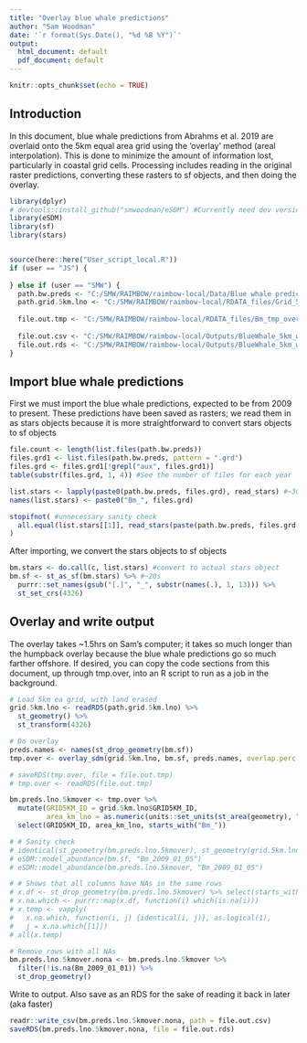 ```yaml
---
title: "Overlay blue whale predictions"
author: "Sam Woodman"
date: '`r format(Sys.Date(), "%d %B %Y")`'
output:
  html_document: default
  pdf_document: default
---
```


```r
knitr::opts_chunk$set(echo = TRUE)
```

## Introduction

In this document, blue whale predictions from Abrahms et al. 2019 are overlaid onto the 5km equal area grid using the 'overlay' method (areal interpolation). This is done to minimize the amount of information lost, particularly in coastal grid cells. Processing includes reading in the original raster predictions, converting these rasters to sf objects, and then doing the overlay.

```r
library(dplyr)
# devtools::install_github("smwoodman/eSDM") #Currently need dev version of eSDM
library(eSDM)
library(sf)
library(stars)


source(here::here("User_script_local.R"))
if (user == "JS") {
  
} else if (user == "SMW") {
  path.bw.preds <- "C:/SMW/RAIMBOW/raimbow-local/Data/Blue whale predictions/"
  path.grid.5km.lno <- "C:/SMW/RAIMBOW/raimbow-local/RDATA_files/Grid_5km_landerased.rds"
  
  file.out.tmp <- "C:/SMW/RAIMBOW/raimbow-local/RDATA_files/Bm_tmp_over.rds"
  
  file.out.csv <- "C:/SMW/RAIMBOW/raimbow-local/Outputs/BlueWhale_5km_wide_daily.csv"
  file.out.rds <- "C:/SMW/RAIMBOW/raimbow-local/Outputs/BlueWhale_5km_wide_daily.rds"
}
```

## Import blue whale predictions

First we must import the blue whale predictions, expected to be from 2009 to present. These predictions have been saved as rasters; we read them in as stars objects because it is more straightforward to convert stars objects to sf objects

```r
file.count <- length(list.files(path.bw.preds))
files.grd1 <- list.files(path.bw.preds, pattern = ".grd")
files.grd <- files.grd1[!grepl("aux", files.grd1)]
table(substr(files.grd, 1, 4)) #See the number of files for each year

list.stars <- lapply(paste0(path.bw.preds, files.grd), read_stars) #~30s
names(list.stars) <- paste0("Bm_", files.grd)

stopifnot( #unnecessary sanity check
  all.equal(list.stars[[1]], read_stars(paste(path.bw.preds, files.grd[1], sep = "/")))
)
```

After importing, we convert the stars objects to sf objects

```r
bm.stars <- do.call(c, list.stars) #convert to actual stars object
bm.sf <- st_as_sf(bm.stars) %>% #~20s
  purrr::set_names(gsub("[.]", "_", substr(names(.), 1, 13))) %>% 
  st_set_crs(4326)
```

## Overlay and write output

The overlay takes ~1.5hrs on Sam's computer; it takes so much longer than the humpback overlay because the blue whale predictions go so much farther offshore. If desired, you can copy the code sections from this document, up through tmp.over, into an R script to run as a job in the background.

```r
# Load 5km ea grid, with land erased
grid.5km.lno <- readRDS(path.grid.5km.lno) %>% 
  st_geometry() %>% 
  st_transform(4326)

# Do overlay
preds.names <- names(st_drop_geometry(bm.sf))
tmp.over <- overlay_sdm(grid.5km.lno, bm.sf, preds.names, overlap.perc = 0)

# saveRDS(tmp.over, file = file.out.tmp)
# tmp.over <- readRDS(file.out.tmp)

bm.preds.lno.5kmover <- tmp.over %>% 
  mutate(GRID5KM_ID = grid.5km.lno$GRID5KM_ID, 
         area_km_lno = as.numeric(units::set_units(st_area(geometry), "km^2"))) %>% 
  select(GRID5KM_ID, area_km_lno, starts_with("Bm_"))

# # Sanity check
# identical(st_geometry(bm.preds.lno.5kmover), st_geometry(grid.5km.lno))
# eSDM::model_abundance(bm.sf, "Bm_2009_01_05")
# eSDM::model_abundance(bm.preds.lno.5kmover, "Bm_2009_01_05")

# # Shows that all columns have NAs in the same rows
# x.df <- st_drop_geometry(bm.preds.lno.5kmover) %>% select(starts_with("Bm_"))
# x.na.which <- purrr::map(x.df, function(i) which(is.na(i)))
# x.temp <- vapply(
#   x.na.which, function(i, j) {identical(i, j)}, as.logical(1),
#   j = x.na.which[[1]])
# all(x.temp)

# Remove rows with all NAs
bm.preds.lno.5kmover.nona <- bm.preds.lno.5kmover %>% 
  filter(!is.na(Bm_2009_01_01)) %>% 
  st_drop_geometry()
```

Write to output. Also save as an RDS for the sake of reading it back in later (aka faster)

```r
readr::write_csv(bm.preds.lno.5kmover.nona, path = file.out.csv)
saveRDS(bm.preds.lno.5kmover.nona, file = file.out.rds)
```

